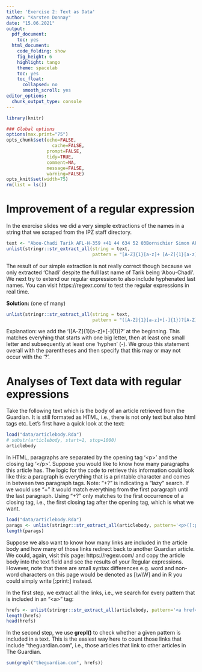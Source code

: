```yaml
---
title: 'Exercise 2: Text as Data'
author: "Karsten Donnay"
date: "15.06.2021"
output:
  pdf_document:
    toc: yes
  html_document:
    code_folding: show
    fig_height: 6
    highlight: tango
    theme: spacelab
    toc: yes
    toc_float:
      collapsed: no
      smooth_scroll: yes
editor_options:
  chunk_output_type: console
---
```




```r
library(knitr)

### Global options
options(max.print="75")
opts_chunk$set(echo=FALSE,
	             cache=FALSE,
               prompt=FALSE,
               tidy=TRUE,
               comment=NA,
               message=FALSE,
               warning=FALSE)
opts_knit$set(width=75)
rm(list = ls())
```


# Improvement of a regular expression

In the exercise slides we did a very simple extractions of the names in a string that we scraped from the IPZ staff directory.

```r
text <- "Abou-Chadi Tarik AFL-H-359 +41 44 634 52 03Bornschier Simon AFL-H-307 	+41 44 634 40 79Caramani Daniele AFL-H-344 +41 44 634 40 10Donnay Karsten AFL-H-350 +41 44 634 58 57"
unlist(stringr::str_extract_all(string = text,
                                pattern = "[A-Z]{1}[a-z]+ [A-Z]{1}[a-z]+"))
```

The result of our simple extraction is not really correct though because we only extracted 'Chadi' despite the full last name of Tarik being 'Abou-Chadi'. We next try to extend our regular expression to also include hyphenated last names. You can visit https://regexr.com/ to test the regular expressions in real time.

**Solution:** (one of many)
```r
unlist(stringr::str_extract_all(string = text,
                                pattern = "([A-Z]{1}[a-z]+[-]{1})?[A-Z]{1}[a-z]+ [A-Z]{1}[a-z]+"))
```

Explanation: we add the '([A-Z]{1}[a-z]+[-]{1})?' at the beginning. This matches everyhing that starts with one big letter, then at least one small letter and subsequently at least one 'hyphen' (-). We group this statement overall with the parentheses and then specify that this may or may not occur with the '?'.


# Analyses of Text data with regular expressions

Take the following text which is the body of an article retrieved from the Guardian. It is still formated as HTML, i.e., there is not only text but also html tags etc. Let's first have a quick look at the text:

```r
load("data/articlebody.Rda")
# substr(articlebody, start=1, stop=1000)
articlebody
```

In HTML, paragraphs are separated by the opening tag '\<p\>' and the closing tag '\<\/p\>'. Suppose you would like to know how many paragraphs this article has. The logic for the code to retrieve this information could look like this: a paragraph is everything that is a printable character and comes in between two paragraph tags. Note: "+?" is indicating a "lazy" search. If we would use "+" it would match everything from the first paragraph until the last paragraph. Using "+?" only matches to the first occurrence of a closing tag, i.e., the first closing tag after the opening tag, which is what we want.

```r
load("data/articlebody.Rda")
parags <- unlist(stringr::str_extract_all(articlebody, pattern='<p>([:print:])+?</p>'))
length(parags)
```

Suppose we also want to know how many links are included in the article body and how many of those links redirect back to another Guardian article. We could, again, visit this page: https://regexr.com/ and copy the article body into the text field and see the results of your Regular expressions. However, note that there are small syntax differences e.g. word and non-word characters on this page would be denoted as [\\w\\W] and in R you could simply write [:print:] instead.

In the first step, we extract all the links, i.e., we search for every pattern that is included in an "\<a\>" tag:

```r
hrefs <- unlist(stringr::str_extract_all(articlebody, pattern='<a href=\\"([:print:])+?\\">'))
length(hrefs)
head(hrefs)
```

In the second step, we use **grepl()** to check whether a given pattern is included in a text. This is the easiest way here to count those links that include "theguardian.com", i.e., those articles that link to other articles in The Guardian.

```r
sum(grepl("theguardian.com", hrefs))
```

